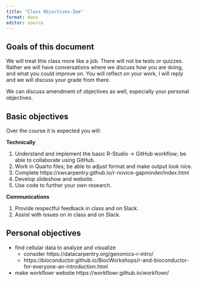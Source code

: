 ```yaml
---
title: "Class Objectives-Zee"
format: docx
editor: source
---
```


## Goals of this document

We will treat this class more like a job. There will not be tests or quizzes. Rather we will have conversations where we discuss how you are doing, and what you could improve on. You will reflect on your work, I will reply and we will discuss your grade from there.

We can discuss amendment of objectives as well, especially your personal objectives.

## Basic objectives

Over the course it is expected you will:

**Technically**

1.  Understand and implement the basic R-Studio -\> GitHub workflow; be able to collaborate using GitHub.
2.  Work in Quarto files; be able to adjust format and make output look nice.
3.  Complete https://swcarpentry.github.io/r-novice-gapminder/index.html
4.  Develop slideshow and website.
5.  Use code to further your own research.

**Communications**

1.  Provide respectful feedback in class and on Slack.
2.  Assist with issues on in class and on Slack.



## Personal objectives

* find cellular data to analyze and visualize
    * consider https://datacarpentry.org/genomics-r-intro/
    * https://bioconductor.github.io/BiocWorkshops/r-and-bioconductor-for-everyone-an-introduction.html
    
* make workflowr website https://workflowr.github.io/workflowr/




